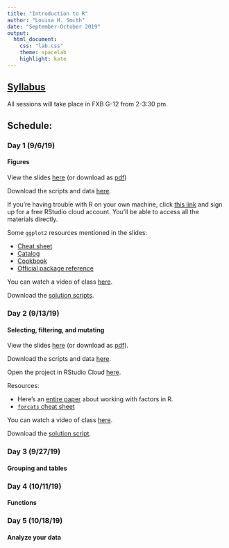 ```yaml
---
title: "Introduction to R"
author: "Louisa H. Smith"
date: "September-October 2019"
output:
  html_document:
    css: "lab.css"
    theme: spacelab
    highlight: kate
---
```


## [Syllabus](syllabus.html)
All sessions will take place in FXB G-12 from 2-3:30 pm.

## Schedule: {.tabset .tabset-fade .tabset-pills}

### Day 1 (9/6/19)
#### Figures

View the slides [here](slides/Day1-slides.html) (or download as [pdf](slides/Day1-slides.pdf))

Download the scripts and data [here](https://github.com/louisahsmith/r-materials-F19/blob/master/day1.zip?raw=true).

If you're having trouble with R on your own machine, click [this link](https://rstudio.cloud/project/492066) and sign up for a free RStudio cloud account. You'll be able to access all the materials directly.

Some `ggplot2` resources mentioned in the slides:

- [Cheat sheet](https://content.cdntwrk.com/files/aT0xMTI0Mjk2JnY9MSZpc3N1ZU5hbWU9ZGF0YS12aXN1YWxpemF0aW9uLTItMSZjbWQ9ZCZzaWc9MWVkMDFhMDExMjA1OTlmZTQ0NWY0OWVmYmQwOWQ1NDA%253D)
- [Catalog](http://shiny.stat.ubc.ca/r-graph-catalog/)
- [Cookbook](http://www.cookbook-r.com/Graphs/)
- [Official package reference](https://ggplot2.tidyverse.org/index.html)

You can watch a video of class [here](https://harvard.hosted.panopto.com/Panopto/Pages/Viewer.aspx?id=f46b735f-1b8f-4c22-a724-aabe00fd2998).

Download the [solution scripts](https://github.com/louisahsmith/r-materials-F19/blob/master/day1-sols.zip?raw=true).

### Day 2 (9/13/19)
#### Selecting, filtering, and mutating

View the slides [here](slides/Day2-slides.html) (or download as [pdf](slides/Day2-slides.pdf)).

Download the scripts and data [here](https://github.com/louisahsmith/r-materials-F19/blob/master/day2.zip?raw=true).

Open the project in RStudio Cloud [here](https://rstudio.cloud/project/520117).

Resources:

- Here's an [entire paper](https://peerj.com/preprints/3163/) about working with factors in R.
- [`forcats` cheat sheet](https://content.cdntwrk.com/files/aT0xMTI0MjU3JnY9MSZpc3N1ZU5hbWU9ZmFjdG9ycyZjbWQ9ZCZzaWc9ZjhhOTkzMTNlZGIxYTQ1ZGM4NTM4OWZiOTVlNzE3YjI%253D)

You can watch a video of class [here](https://harvard.hosted.panopto.com/Panopto/Pages/Viewer.aspx?id=d77d2fa7-6418-44b2-a50b-aabe00fd29e8).

Download the [solution script](https://raw.githubusercontent.com/louisahsmith/intro-to-R/master/day2/day2-script-sols.R).

### Day 3 (9/27/19)

#### Grouping and tables

### Day 4 (10/11/19)
#### Functions

### Day 5 (10/18/19)
#### Analyze your data